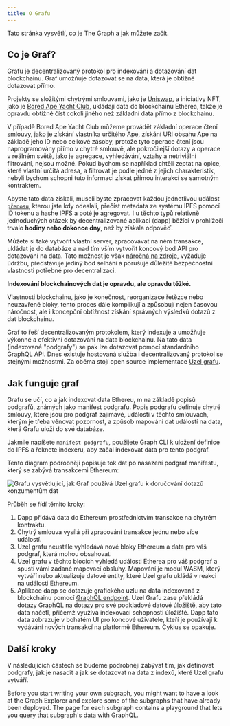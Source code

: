 ```yaml
---
title: O Grafu
---
```


Tato stránka vysvětlí, co je The Graph a jak můžete začít.

## Co je Graf?

Grafu je decentralizovaný protokol pro indexování a dotazování dat blockchainu. Graf umožňuje dotazovat se na data, která je obtížné dotazovat přímo.

Projekty se složitými chytrými smlouvami, jako je [Uniswap](https://uniswap.org/), a iniciativy NFT, jako je [Bored Ape Yacht Club](https://boredapeyachtclub.com/), ukládají data do blockchainu Etherea, takže je opravdu obtížné číst cokoli jiného než základní data přímo z blockchainu.

V případě Bored Ape Yacht Club můžeme provádět základní operace čtení [smlouvy](https://etherscan.io/address/0xbc4ca0eda7647a8ab7c2061c2e118a18a936f13d#code), jako je získání vlastníka určitého Ape, získání URI obsahu Ape na základě jeho ID nebo celkové zásoby, protože tyto operace čtení jsou naprogramovány přímo v chytré smlouvě, ale pokročilejší dotazy a operace v reálném světě, jako je agregace, vyhledávání, vztahy a netriviální filtrování, nejsou možné. Pokud bychom se například chtěli zeptat na opice, které vlastní určitá adresa, a filtrovat je podle jedné z jejich charakteristik, nebyli bychom schopni tuto informaci získat přímou interakcí se samotným kontraktem.

Abyste tato data získali, museli byste zpracovat každou jednotlivou událost [`přenosu`](https://etherscan.io/address/0xbc4ca0eda7647a8ab7c2061c2e118a18a936f13d#code#L1746), kterou jste kdy odeslali, přečíst metadata ze systému IPFS pomocí ID tokenu a hashe IPFS a poté je agregovat. I u těchto typů relativně jednoduchých otázek by decentralizované aplikaci (dapp) běžící v prohlížeči trvalo **hodiny nebo dokonce dny**, než by získala odpověď.

Můžete si také vytvořit vlastní server, zpracovávat na něm transakce, ukládat je do databáze a nad tím vším vytvořit koncový bod API pro dotazování na data. Tato možnost je však [náročná na zdroje](/network/benefits/), vyžaduje údržbu, představuje jediný bod selhání a porušuje důležité bezpečnostní vlastnosti potřebné pro decentralizaci.

**Indexování blockchainových dat je opravdu, ale opravdu těžké.**

Vlastnosti blockchainu, jako je konečnost, reorganizace řetězce nebo neuzavřené bloky, tento proces dále komplikují a způsobují nejen časovou náročnost, ale i koncepční obtížnost získání správných výsledků dotazů z dat blockchainu.

Graf to řeší decentralizovaným protokolem, který indexuje a umožňuje výkonné a efektivní dotazování na data blockchainu. Na tato data (indexované "podgrafy") se pak lze dotazovat pomocí standardního GraphQL API. Dnes existuje hostovaná služba i decentralizovaný protokol se stejnými možnostmi. Za oběma stojí open source implementace [Uzel grafu](https://github.com/graphprotocol/graph-node).

## Jak funguje graf

Grafu se učí, co a jak indexovat data Ethereu, m na základě popisů podgrafů, známých jako manifest podgrafu. Popis podgrafu definuje chytré smlouvy, které jsou pro podgraf zajímavé, události v těchto smlouvách, kterým je třeba věnovat pozornost, a způsob mapování dat událostí na data, která Grafu uloží do své databáze.

Jakmile napíšete `manifest podgrafu`, použijete Graph CLI k uložení definice do IPFS a řeknete indexeru, aby začal indexovat data pro tento podgraf.

Tento diagram podrobněji popisuje tok dat po nasazení podgraf manifestu, který se zabývá transakcemi Ethereum:

![Grafu vysvětlující, jak Graf používá Uzel grafu k doručování dotazů konzumentům dat](/img/graph-dataflow.png)

Průběh se řídí těmito kroky:

1. Dapp přidává data do Ethereum prostřednictvím transakce na chytrém kontraktu.
2. Chytrý smlouva vysílá při zpracování transakce jednu nebo více událostí.
3. Uzel grafu neustále vyhledává nové bloky Ethereum a data pro váš podgraf, která mohou obsahovat.
4. Uzel grafu v těchto blocích vyhledá události Etherea pro váš podgraf a spustí vámi zadané mapovací obsluhy. Mapování je modul WASM, který vytváří nebo aktualizuje datové entity, které Uzel grafu ukládá v reakci na události Ethereum.
5. Aplikace dapp se dotazuje grafického uzlu na data indexovaná z blockchainu pomocí [GraphQL endpoint](https://graphql.org/learn/). Uzel Grafu zase překládá dotazy GraphQL na dotazy pro své podkladové datové úložiště, aby tato data načetl, přičemž využívá indexovací schopnosti úložiště. Dapp tato data zobrazuje v bohatém UI pro koncové uživatele, kteří je používají k vydávání nových transakcí na platformě Ethereum. Cyklus se opakuje.

## Další kroky

V následujících částech se budeme podrobněji zabývat tím, jak definovat podgrafy, jak je nasadit a jak se dotazovat na data z indexů, které Uzel grafu vytváří.

Before you start writing your own subgraph, you might want to have a look at the Graph Explorer and explore some of the subgraphs that have already been deployed. The page for each subgraph contains a playground that lets you query that subgraph's data with GraphQL.

